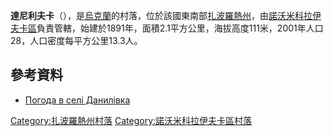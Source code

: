 {{coord|47|44|16|N|35|58|40|E|scale:100000|display=title}}

'''達尼利夫卡'''（{{lang-uk|Данилівка}}），是[[烏克蘭|烏克蘭]]的村落，位於該國東南部[[扎波羅熱州|扎波羅熱州]]，由[[諾沃米科拉伊夫卡區|諾沃米科拉伊夫卡區]]負責管轄，始建於1891年，面積2.1平方公里，海拔高度111米，2001年人口28，人口密度每平方公里13.3人。

==參考資料==
* [http://weather.in.ua/ua/zaporozhskaja/6351 Погода в селі Данилівка]

[[Category:扎波羅熱州村落|Category:扎波羅熱州村落]]
[[Category:諾沃米科拉伊夫卡區村落|Category:諾沃米科拉伊夫卡區村落]]


{{Zaporizhia-geo-stub}}